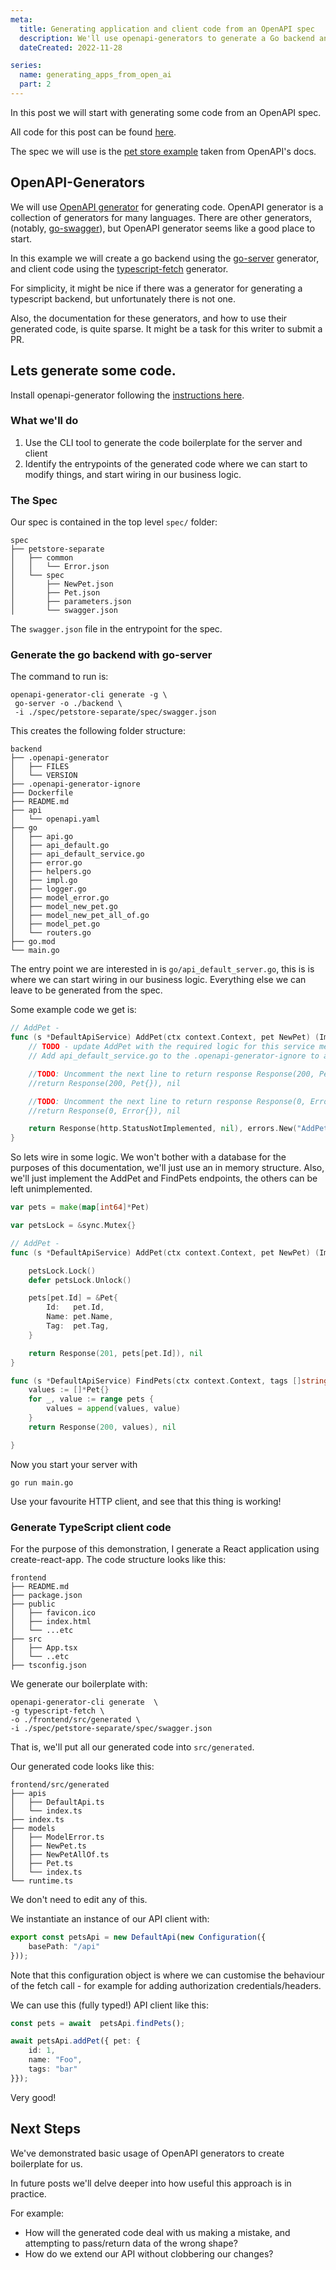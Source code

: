 ```yaml
---
meta:
  title: Generating application and client code from an OpenAPI spec
  description: We'll use openapi-generators to generate a Go backend and a React frontend. 
  dateCreated: 2022-11-28

series: 
  name: generating_apps_from_open_ai
  part: 2
---
```


In this post we will start with generating some code from an OpenAPI spec. 

All code for this post can be found [here](https://github.com/dwjohnston/open-api-go-and-typescript/tree/go_and_typescript_step_1). 

The spec we will use is the [pet store example](https://github.com/OAI/OpenAPI-Specification/tree/main/examples/v2.0/yaml/petstore-separate) taken from OpenAPI's docs.

## OpenAPI-Generators

We will use [OpenAPI generator](https://openapi-generator.tech/) for generating code. OpenAPI generator is a collection of generators for many languages. There are other generators, (notably, [go-swagger](https://github.com/go-swagger/go-swagger)), but OpenAPI generator seems like a good place to start. 

In this example we will create a go backend using the [go-server](https://openapi-generator.tech/docs/generators/go-server) generator, and client code using the [typescript-fetch](https://openapi-generator.tech/docs/generators/typescript-fetch) generator. 

For simplicity, it might be nice if there was a generator for generating a typescript backend, but unfortunately there is not one. 

Also, the documentation for these generators, and how to use their generated code, is quite sparse. It might be a task for this writer to submit a PR. 

## Lets generate some code. 

Install openapi-generator following the [instructions here](https://openapi-generator.tech/docs/installation). 

### What we'll do 

1. Use the CLI tool to generate the code boilerplate for the server and client
2. Identify the entrypoints of the generated code where we can start to modify things, and start wiring in our business logic.  

### The Spec

Our spec is contained in the top level `spec/` folder: 

```
spec
├── petstore-separate
│   ├── common
│   │   └── Error.json
│   └── spec
│       ├── NewPet.json
│       ├── Pet.json
│       ├── parameters.json
│       └── swagger.json
```

The `swagger.json` file in the entrypoint for the spec. 


### Generate the go backend with go-server

The command to run is: 

```
openapi-generator-cli generate -g \
 go-server -o ./backend \
 -i ./spec/petstore-separate/spec/swagger.json 
```

This creates the following folder structure: 

```
backend
├── .openapi-generator
│   ├── FILES
│   └── VERSION
├── .openapi-generator-ignore
├── Dockerfile
├── README.md
├── api
│   └── openapi.yaml
├── go
│   ├── api.go
│   ├── api_default.go
│   ├── api_default_service.go
│   ├── error.go
│   ├── helpers.go
│   ├── impl.go
│   ├── logger.go
│   ├── model_error.go
│   ├── model_new_pet.go
│   ├── model_new_pet_all_of.go
│   ├── model_pet.go
│   └── routers.go
├── go.mod
└── main.go
```

The entry point we are interested in is `go/api_default_server.go`, this is is where we can start wiring in our business logic. Everything else we can leave to be generated from the spec. 

Some example code we get is: 

```go
// AddPet - 
func (s *DefaultApiService) AddPet(ctx context.Context, pet NewPet) (ImplResponse, error) {
	// TODO - update AddPet with the required logic for this service method.
	// Add api_default_service.go to the .openapi-generator-ignore to avoid overwriting this service implementation when updating open api generation.

	//TODO: Uncomment the next line to return response Response(200, Pet{}) or use other options such as http.Ok ...
	//return Response(200, Pet{}), nil

	//TODO: Uncomment the next line to return response Response(0, Error{}) or use other options such as http.Ok ...
	//return Response(0, Error{}), nil

	return Response(http.StatusNotImplemented, nil), errors.New("AddPet method not implemented")
}
```

So lets wire in some logic. We won't bother with a database for the purposes of this documentation, we'll just use an in memory structure. Also, we'll just implement the AddPet and FindPets endpoints, the others can be left unimplemented. 


```go
var pets = make(map[int64]*Pet)

var petsLock = &sync.Mutex{}

// AddPet -
func (s *DefaultApiService) AddPet(ctx context.Context, pet NewPet) (ImplResponse, error) {

	petsLock.Lock()
	defer petsLock.Unlock()

	pets[pet.Id] = &Pet{
		Id:   pet.Id,
		Name: pet.Name,
		Tag:  pet.Tag,
	}

	return Response(201, pets[pet.Id]), nil
}

func (s *DefaultApiService) FindPets(ctx context.Context, tags []string, limit int32) (ImplResponse, error) {
	values := []*Pet{}
	for _, value := range pets {
		values = append(values, value)
	}
	return Response(200, values), nil

}
```

Now you start your server with 

```
go run main.go
```

Use your favourite HTTP client, and see that this thing is working!


### Generate TypeScript client code

For the purpose of this demonstration, I generate a React application using create-react-app. The code structure looks like this: 

```
frontend
├── README.md
├── package.json
├── public
│   ├── favicon.ico
│   ├── index.html
│   └── ...etc
├── src
│   ├── App.tsx
│   └── ..etc
├── tsconfig.json
````


We generate our boilerplate with: 

```
openapi-generator-cli generate  \
-g typescript-fetch \
-o ./frontend/src/generated \
-i ./spec/petstore-separate/spec/swagger.json 
```

That is, we'll put all our generated code into `src/generated`. 

Our generated code looks like this: 

```
frontend/src/generated
├── apis
│   ├── DefaultApi.ts
│   └── index.ts
├── index.ts
├── models
│   ├── ModelError.ts
│   ├── NewPet.ts
│   ├── NewPetAllOf.ts
│   ├── Pet.ts
│   └── index.ts
└── runtime.ts
```

We don't need to edit any of this. 

We instantiate an instance of our API client with: 

```typescript 
export const petsApi = new DefaultApi(new Configuration({
    basePath: "/api"
})); 
```

Note that this configuration object is where we can customise the behaviour of the fetch call - for example for adding authorization credentials/headers. 

We can use this (fully typed!) API client like this: 

```typescript
const pets = await  petsApi.findPets(); 

await petsApi.addPet({ pet: {
    id: 1, 
    name: "Foo", 
    tags: "bar"
}}); 
```


Very good! 


## Next Steps 

We've demonstrated basic usage of OpenAPI generators to create boilerplate for us. 

In future posts we'll delve deeper into how useful this approach is in practice. 

For example: 

- How will the generated code deal with us making a mistake, and attempting to pass/return data of the wrong shape? 
- How do we extend our API without clobbering our changes? 







